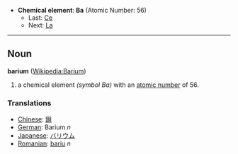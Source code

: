 *'''Chemical element''': '''Ba''' (Atomic Number: 56)
**Last: [[Caesium|Ce]]
**Next: [[Lanthanum|La]]
----
== Noun ==
'''barium''' ([[en:Barium|Wikipedia:Barium]])

# a chemical element ''(symbol Ba)'' with an [[atomic number]] of 56.

===Translations===
*[[Chinese]]: [[鋇]]
*[[German]]: Barium ''n''
*[[Japanese]]: [[バリウム]]
*[[Romanian]]: [[bariu]] ''n''